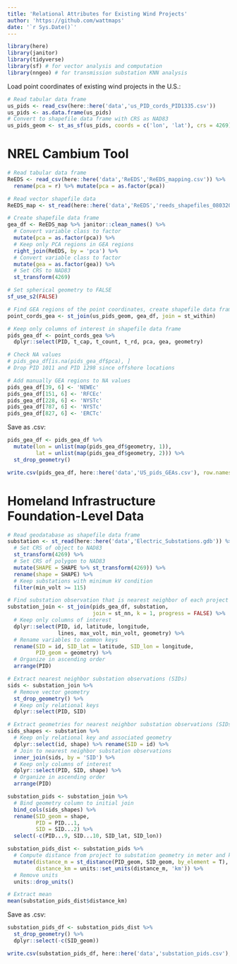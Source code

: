 ```yaml
---
title: 'Relational Attributes for Existing Wind Projects'
author: 'https://github.com/wattmaps'
date: '`r Sys.Date()`'
---
```


```r
library(here)
library(janitor)
library(tidyverse)
library(sf) # for vector analysis and computation
library(nngeo) # for transmission substation KNN analysis 
```

Load point coordinates of existing wind projects in the U.S.: 
```r
# Read tabular data frame
us_pids <- read_csv(here::here('data','us_PID_cords_PID1335.csv'))
us_pids <- as.data.frame(us_pids) 
# Convert to shapefile data frame with CRS as NAD83
us_pids_geom <- st_as_sf(us_pids, coords = c('lon', 'lat'), crs = 4269)
```

# NREL Cambium Tool
```r
# Read tabular data frame
ReEDS <- read_csv(here::here('data','ReEDS','ReEDS_mapping.csv')) %>%
  rename(pca = r) %>% mutate(pca = as.factor(pca))

# Read vector shapefile data
ReEDS_map <- st_read(here::here('data','ReEDS','reeds_shapefiles_08032021', 'US_Canada_Map.shp'))
```

```r
# Create shapefile data frame
gea_df <- ReEDS_map %>% janitor::clean_names() %>%
  # Convert variable class to factor
  mutate(pca = as.factor(pca)) %>%
  # Keep only PCA regions in GEA regions
  right_join(ReEDS, by = 'pca') %>%
  # Convert variable class to factor
  mutate(gea = as.factor(gea)) %>%
  # Set CRS to NAD83
  st_transform(4269)
```

```r
# Set spherical geometry to FALSE
sf_use_s2(FALSE)

# Find GEA regions of the point coordinates, create shapefile data frame
point_cords_gea <- st_join(us_pids_geom, gea_df, join = st_within)

# Keep only columns of interest in shapefile data frame
pids_gea_df <- point_cords_gea %>%
  dplyr::select(PID, t_cap, t_count, t_rd, pca, gea, geometry)

# Check NA values
# pids_gea_df[is.na(pids_gea_df$pca), ]
# Drop PID 1011 and PID 1298 since offshore locations

# Add manually GEA regions to NA values 
pids_gea_df[39, 6] <- 'NEWEc'
pids_gea_df[151, 6] <- 'RFCEc'
pids_gea_df[228, 6] <- 'NYSTc'
pids_gea_df[787, 6] <- 'NYSTc'
pids_gea_df[827, 6] <- 'ERCTc'
```

Save as .csv:
```r
pids_gea_df <- pids_gea_df %>%
  mutate(lon = unlist(map(pids_gea_df$geometry, 1)),
         lat = unlist(map(pids_gea_df$geometry, 2))) %>%
  st_drop_geometry()

write.csv(pids_gea_df, here::here('data','US_pids_GEAs.csv'), row.names = FALSE)
```

# Homeland Infrastructure Foundation-Level Data
```r
# Read geodatabase as shapefile data frame
substation <- st_read(here::here('data','Electric_Substations.gdb')) %>%
  # Set CRS of object to NAD83
  st_transform(4269) %>% 
  # Set CRS of polygon to NAD83
  mutate(SHAPE = SHAPE %>% st_transform(4269)) %>%
  rename(shape = SHAPE) %>%
  # Keep substations with minimum kV condition 
  filter(min_volt >= 115)
```

```r
# Find substation observation that is nearest neighbor of each project
substation_join <- st_join(pids_gea_df, substation, 
                           join = st_nn, k = 1, progress = FALSE) %>%
  # Keep only columns of interest
  dplyr::select(PID, id, latitude, longitude, 
                lines, max_volt, min_volt, geometry) %>%
  # Rename variables to common keys
  rename(SID = id, SID_lat = latitude, SID_lon = longitude,
         PID_geom = geometry) %>%
  # Organize in ascending order
  arrange(PID)

# Extract nearest neighbor substation observations (SIDs)
sids <- substation_join %>% 
  # Remove vector geometry 
  st_drop_geometry() %>%
  # Keep only relational keys
  dplyr::select(PID, SID)

# Extract geometries for nearest neighbor substation observations (SIDs)
sids_shapes <- substation %>%
  # Keep only relational key and associated geometry 
  dplyr::select(id, shape) %>% rename(SID = id) %>%
  # Join to nearest neighbor substation observations
  inner_join(sids, by = 'SID') %>%
  # Keep only columns of interest
  dplyr::select(PID, SID, shape) %>%
  # Organize in ascending order
  arrange(PID)

substation_pids <- substation_join %>%
  # Bind geometry column to initial join
  bind_cols(sids_shapes) %>%
  rename(SID_geom = shape,
         PID = PID...1, 
         SID = SID...2) %>% 
  select(-c(PID...9, SID...10, SID_lat, SID_lon))

substation_pids_dist <- substation_pids %>%
  # Compute distance from project to substation geometry in meter and kilometer
  mutate(distance_m = st_distance(PID_geom, SID_geom, by_element = T),
         distance_km = units::set_units(distance_m, 'km')) %>%
  # Remove units
  units::drop_units()

# Extract mean
mean(substation_pids_dist$distance_km)
```

Save as .csv:
```r
substation_pids_df <- substation_pids_dist %>%
  st_drop_geometry() %>%
  dplyr::select(-c(SID_geom))

write.csv(substation_pids_df, here::here('data','substation_pids.csv'), row.names = FALSE)
```
